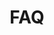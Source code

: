 ---
title: FAQ
slug: /v1/crowdloan/faq
version: '1.0'
section: docs
category: crowdloan
keywords: []
---    